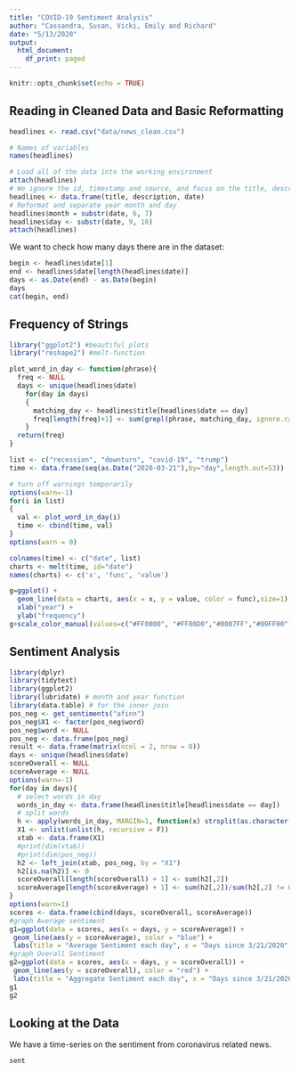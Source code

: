 ```yaml
---
title: "COVID-19 Sentiment Analysis"
author: "Cassandra, Susan, Vicki, Emily and Richard"
date: "5/13/2020"
output:
  html_document:
    df_print: paged
---
```


```r
knitr::opts_chunk$set(echo = TRUE)
```

## Reading in Cleaned Data and Basic Reformatting
```r
headlines <- read.csv("data/news_clean.csv")

# Names of variables
names(headlines)

# Load all of the data into the working environment
attach(headlines)
# We ignore the id, timestamp and source, and focus on the title, description and date
headlines <- data.frame(title, description, date)
# Reformat and separate year month and day
headlines$month = substr(date, 6, 7)
headlines$day <- substr(date, 9, 10)
attach(headlines)
```
We want to check how many days there are in the dataset:
```R
begin <- headlines$date[1]
end <- headlines$date[length(headlines$date)]
days <- as.Date(end) - as.Date(begin)
days
cat(begin, end)
```

## Frequency of Strings
```r
library("ggplot2") #beautiful plots
library("reshape2") #melt-function

plot_word_in_day <- function(phrase){
  freq <- NULL
  days <- unique(headlines$date)
    for(day in days)
    {
      matching_day <- headlines$title[headlines$date == day]
      freq[length(freq)+1] <- sum(grepl(phrase, matching_day, ignore.case = FALSE))
    }
  return(freq)
}

list <- c("recession", "downturn", "covid-19", "trump")
time <- data.frame(seq(as.Date("2020-03-21"),by="day",length.out=53))

# turn off warnings temporarily
options(warn=-1)
for(i in list)
{
  val <- plot_word_in_day(i)
  time <- cbind(time, val)
}
options(warn = 0)

colnames(time) <- c("date", list)
charts <- melt(time, id="date")
names(charts) <- c('x', 'func', 'value')

g=ggplot() +
  geom_line(data = charts, aes(x = x, y = value, color = func),size=1) +
  xlab("year") +
  ylab("frequency")
g+scale_color_manual(values=c("#FF0000", "#FF00D0","#0007FF","#09FF00"))
```

## Sentiment Analysis
```r
library(dplyr)
library(tidytext)
library(ggplot2)
library(lubridate) # month and year function
library(data.table) # for the inner join
pos_neg <- get_sentiments("afinn")
pos_neg$X1 <- factor(pos_neg$word)
pos_neg$word <- NULL
pos_neg <- data.frame(pos_neg)
result <- data.frame(matrix(ncol = 2, nrow = 0))
days <- unique(headlines$date)
scoreOverall <- NULL
scoreAverage <- NULL
options(warn=-1)
for(day in days){
  # select words in day
  words_in_day <- data.frame(headlines$title[headlines$date == day])
  # split words 
  h <- apply(words_in_day, MARGIN=1, function(x) strsplit(as.character(x)," "))
  X1 <- unlist(unlist(h, recursive = F))
  xtab <- data.frame(X1)
  #print(dim(xtab))
  #print(dim(pos_neg))
  h2 <- left_join(xtab, pos_neg, by = "X1")
  h2[is.na(h2)] <- 0
  scoreOverall[length(scoreOverall) + 1] <- sum(h2[,2])
  scoreAverage[length(scoreAverage) + 1] <- sum(h2[,2])/sum(h2[,2] != 0)
}
options(warn=1)
scores <- data.frame(cbind(days, scoreOverall, scoreAverage))
#graph Average sentiment
g1=ggplot(data = scores, aes(x = days, y = scoreAverage)) +
 geom_line(aes(y = scoreAverage), color = "blue") + 
 labs(title = "Average Sentiment each day", x = "Days since 3/21/2020", y = "Average Sentiment")
#graph Overall Sentiment
g2=ggplot(data = scores, aes(x = days, y = scoreOverall)) +
 geom_line(aes(y = scoreOverall), color = "red") + 
 labs(title = "Aggregate Sentiment each day", x = "Days since 3/21/2020", y = "Overall Sentiment")
g1
g2
```
## Looking at the Data
We have a time-series on the sentiment from coronavirus related news.
```R
sent
```
